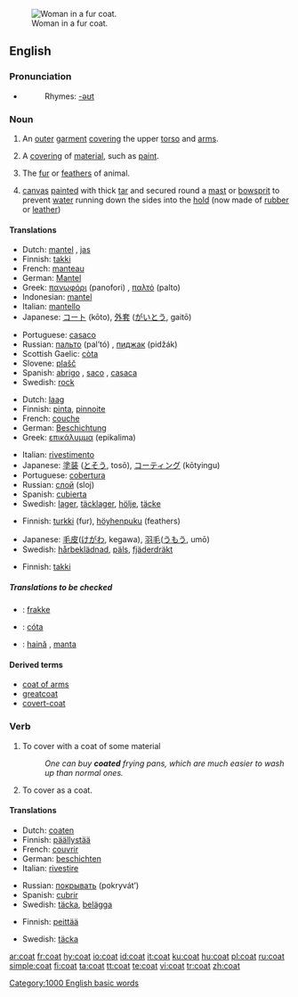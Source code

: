 [[Image:Kahrar-Charlotte 02.jpg|thumb|right|Woman in a fur coat.]]
==English==

===Pronunciation===
*{{audio|en-us-coat.ogg|Audio (US)}}
*:Rhymes: [[Rhymes:English:-əʊt|-əʊt]]

===Noun===
{{en-noun|s|-}}

# {{countable}} An [[outer]] [[garment]] [[cover]]ing the upper [[torso]] and [[arms]].
# {{countable}} A [[covering]] of [[material]], such as [[paint]].
# {{countable}} The [[fur]] or [[feathers]] of animal.
# {{context|uncountable|nautical}} [[canvas]] [[painted]] with thick [[tar]] and secured round a [[mast]] or [[bowsprit]] to prevent [[water]] running down the sides into the [[hold]] (now made of [[rubber]] or [[leather]])

====Translations====
{{trans-top|an outer garment covering the upper torso and arms}}
*Dutch: [[mantel]] {{m}}, [[jas]] {{m}}
*Finnish: [[takki]]
*French: [[manteau]] {{m}}
*German: [[Mantel]] {{m}}
*Greek: [[πανωφόρι]] (panofori) {{n}}, [[παλτό]] (palto) {{n}}
*Indonesian: [[mantel]]
*Italian: [[mantello]] {{m}}
*Japanese: [[コート]] (kōto), [[外套]] ([[がいとう]], gaitō)
{{trans-mid}}
*Portuguese: [[casaco]] {{m}}
*Russian: [[пальто]] (pal’tó) {{n}}, [[пиджак]] (pidžák) {{m}}
*Scottish Gaelic: [[còta]] {{m}}
*Slovene: [[plašč]] {{m}}
*Spanish: [[abrigo]] {{m}}, [[saco]] {{m}}, [[casaca]] {{f}}
*Swedish: [[rock#Swedish|rock]] {{c}}
{{trans-bottom}}

{{trans-top|a covering of material, such as paint}}
*Dutch: [[laag]] {{f}}
*Finnish: [[pinta]], [[pinnoite]]
*French: [[couche]] {{f}}
*German: [[Beschichtung]] {{f}}
*Greek: [[επικάλυμμα]] (epikalima) {{n}}
{{trans-mid}}
*Italian: [[rivestimento]] {{m}}
*Japanese: [[塗装]] ([[とそう]], tosō), [[コーティング]] (kōtyingu)
*Portuguese: [[cobertura]] {{f}}
*Russian: [[слой]] (sloj) {{m}}
*Spanish: [[cubierta]] {{f}}
*Swedish: [[lager]], [[täcklager]], [[hölje]], [[täcke]]
{{trans-bottom}}

{{trans-top|fur or feathers}}
*Finnish: [[turkki]] (fur), [[höyhenpuku]] (feathers)
{{trans-mid}}
*Japanese: [[毛皮]]([[けがわ]], kegawa), [[羽毛]]([[うもう]], umō)
*Swedish: [[hårbeklädnad]], [[päls]], [[fjäderdräkt]]
{{trans-bottom}}

{{trans-top|canvas secured around mast}}
*Finnish: [[takki]]
{{trans-mid}}
{{trans-bottom}}

=====Translations to be checked=====
{{checktrans-top}}
*{{ttbc|Danish}}: [[frakke]] {{c}}
*{{ttbc|Irish}}: [[cóta]] {{m}}
*{{ttbc|Romanian}}: [[haină]] {{f}}, [[manta]] {{f}}
{{trans-bottom}}

====Derived terms====
*[[coat of arms]]
*[[greatcoat]]
*[[covert-coat]]

===Verb===
{{en-verb}}

# To cover with a coat of some material
#:''One can buy '''coated''' frying pans, which are much easier to wash up than normal ones.''
# To cover as a coat.

====Translations====
{{trans-top|to cover with a coat of some material}}
*Dutch: [[coaten]]
*Finnish: [[päällystää]]
*French: [[couvrir]]
*German: [[beschichten]]
*Italian: [[rivestire]]
{{trans-mid}}
*Russian: [[покрывать]] (pokryvát’)
*Spanish: [[cubrir]]
*Swedish: [[täcka]], [[belägga]]
{{trans-bottom}}

{{trans-top|to cover as a coat}}
*Finnish: [[peittää]]
{{trans-mid}}
*Swedish: [[täcka]]
{{trans-bottom}}

[[Category:1000 English basic words]]

[[ar:coat]]
[[fr:coat]]
[[hy:coat]]
[[io:coat]]
[[id:coat]]
[[it:coat]]
[[ku:coat]]
[[hu:coat]]
[[pl:coat]]
[[ru:coat]]
[[simple:coat]]
[[fi:coat]]
[[ta:coat]]
[[tt:coat]]
[[te:coat]]
[[vi:coat]]
[[tr:coat]]
[[zh:coat]]
